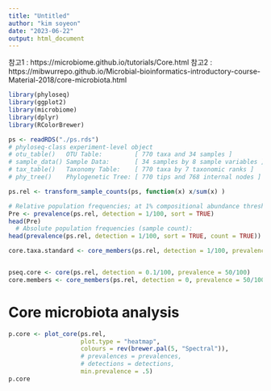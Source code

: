 ```yaml
---
title: "Untitled"
author: "kim soyeon"
date: "2023-06-22"
output: html_document
---
```


참고1 : https://microbiome.github.io/tutorials/Core.html
참고2 : https://mibwurrepo.github.io/Microbial-bioinformatics-introductory-course-Material-2018/core-microbiota.html
```r
library(phyloseq)
library(ggplot2)
library(microbiome)
library(dplyr)
library(RColorBrewer)

ps <- readRDS("./ps.rds") 
# phyloseq-class experiment-level object
# otu_table()   OTU Table:         [ 770 taxa and 34 samples ]
# sample_data() Sample Data:       [ 34 samples by 8 sample variables ]
# tax_table()   Taxonomy Table:    [ 770 taxa by 7 taxonomic ranks ]
# phy_tree()    Phylogenetic Tree: [ 770 tips and 768 internal nodes ]

ps.rel <- transform_sample_counts(ps, function(x) x/sum(x) )

```

```r
# Relative population frequencies; at 1% compositional abundance threshold:
Pre <- prevalence(ps.rel, detection = 1/100, sort = TRUE)
head(Pre)
  # Absolute population frequencies (sample count):
head(prevalence(ps.rel, detection = 1/100, sort = TRUE, count = TRUE))
```

```r
core.taxa.standard <- core_members(ps.rel, detection = 1/100, prevalence = 50/100)


pseq.core <- core(ps.rel, detection = 0.1/100, prevalence = 50/100)
core.members <- core_members(ps.rel, detection = 0, prevalence = 50/100)
```


# Core microbiota analysis
```r
p.core <- plot_core(ps.rel, 
                    plot.type = "heatmap", 
                    colours = rev(brewer.pal(5, "Spectral")),
                    # prevalences = prevalences, 
                    # detections = detections, 
                    min.prevalence = .5) 
p.core

```

